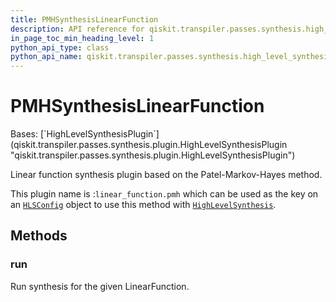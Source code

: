 ```yaml
---
title: PMHSynthesisLinearFunction
description: API reference for qiskit.transpiler.passes.synthesis.high_level_synthesis.PMHSynthesisLinearFunction
in_page_toc_min_heading_level: 1
python_api_type: class
python_api_name: qiskit.transpiler.passes.synthesis.high_level_synthesis.PMHSynthesisLinearFunction
---
```


# PMHSynthesisLinearFunction

<Class id="qiskit.transpiler.passes.synthesis.high_level_synthesis.PMHSynthesisLinearFunction" github="https://github.com/qiskit/qiskit/tree/main/qiskit/transpiler/passes/synthesis/high_level_synthesis.py" signature="qiskit.transpiler.passes.synthesis.high_level_synthesis.PMHSynthesisLinearFunction">
  Bases: [`HighLevelSynthesisPlugin`](qiskit.transpiler.passes.synthesis.plugin.HighLevelSynthesisPlugin "qiskit.transpiler.passes.synthesis.plugin.HighLevelSynthesisPlugin")

  Linear function synthesis plugin based on the Patel-Markov-Hayes method.

  This plugin name is :`linear_function.pmh` which can be used as the key on an [`HLSConfig`](qiskit.transpiler.passes.HLSConfig "qiskit.transpiler.passes.synthesis.high_level_synthesis.HLSConfig") object to use this method with [`HighLevelSynthesis`](qiskit.transpiler.passes.HighLevelSynthesis "qiskit.transpiler.passes.synthesis.high_level_synthesis.HighLevelSynthesis").

  ## Methods

  ### run

  <Function id="qiskit.transpiler.passes.synthesis.high_level_synthesis.PMHSynthesisLinearFunction.run" name="run" signature="run(high_level_object, coupling_map=None, target=None, qubits=None, **options)">
    Run synthesis for the given LinearFunction.
  </Function>
</Class>

